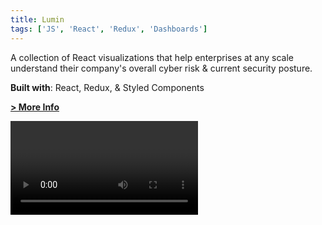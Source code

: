 ```yaml
---
title: Lumin
tags: ['JS', 'React', 'Redux', 'Dashboards']
---
```


A collection of React visualizations that help enterprises at any scale understand their company's overall cyber risk & current security posture.

**Built with**: React, Redux, & Styled Components

**[> More Info](https://www.tenable.com/products/tenable-lumin)**


<Video url="lumin" />
